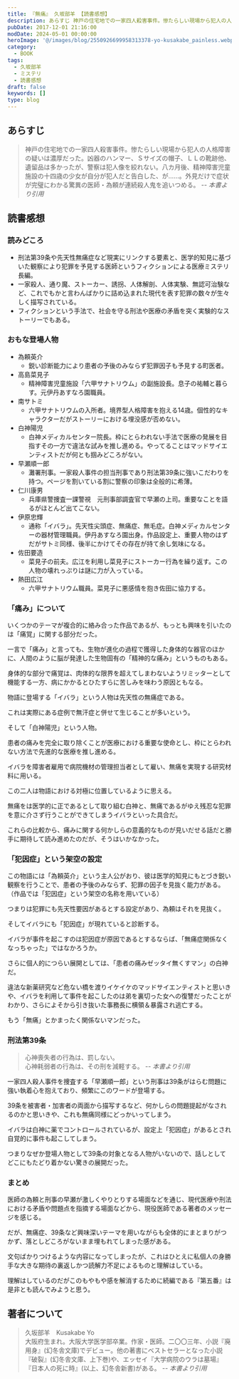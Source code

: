 ```yaml
---
title: 『無痛』 久坂部羊 【読書感想】
description: あらすじ 神戸の住宅地での一家四人殺害事件。惨たらしい現場から犯人の人格障害の疑いは濃厚だった。凶器のハンマー、Ｓサイズの帽子、ＬＬの靴跡他、遺留品は多かったが、警察は犯人像を絞れない。八カ月後、精神障害児童施設の十四歳の少女が自分が犯人だと告白した、が……。
pubDate: 2017-12-01 21:16:00
modDate: 2024-05-01 00:00:00
heroImage: '@/images/blog/2550926699958313378-yo-kusakabe_painless.webp'
category:
  - BOOK
tags:
  - 久坂部羊
  - ミステリ
  - 読書感想
draft: false
keywords: []
type: blog
---
```



## あらすじ

> 神戸の住宅地での一家四人殺害事件。惨たらしい現場から犯人の人格障害の疑いは濃厚だった。凶器のハンマー、Ｓサイズの帽子、ＬＬの靴跡他、遺留品は多かったが、警察は犯人像を絞れない。八カ月後、精神障害児童施設の十四歳の少女が自分が犯人だと告白した、が……。外見だけで症状が完璧にわかる驚異の医師・為頼が連続殺人鬼を追いつめる。 <cite>-- 本書より引用</cite>

## 読書感想

### 読みどころ

- 刑法第39条や先天性無痛症など現実にリンクする要素と、医学的知見に基づいた観察により犯罪を予見する医師というフィクションによる医療ミステリ長編。
- 一家殺人、通り魔、ストーカー、誘拐、人体解剖、人体実験、無認可治験など、これでもかと言わんばかりに詰め込まれた現代を表す犯罪の数々が生々しく描写されている。
- フィクションという手法で、社会を守る刑法や医療の矛盾を突く実験的なストーリーでもある。

### おもな登場人物

- 為頼英介
  - 鋭い診断能力により患者の予後のみならず犯罪因子も予見する町医者。
- 高島菜見子
  - 精神障害児童施設「六甲サナトリウム」の副施設長。息子の祐輔と暮らす。元伊丹あすなろ園職員。
- 南サトミ
  - 六甲サナトリウムの入所者。境界型人格障害を抱える14歳。個性的なキャラクターだがストーリーにおける埋没感が否めない。
- 白神陽児
  - 白神メディカルセンター院長。枠にとらわれない手法で医療の発展を目指すその一方で違法な試みを推し進める。やってることはマッドサイエンティストだが何とも掴みどころがない。
- 早瀬順一郎
  - 灘署刑事。一家殺人事件の担当刑事であり刑法第39条に強いこだわりを持つ。ページを割いている割に警察の印象は全般的に希薄。
- 仁川康男
  - 兵庫県警捜査一課警視　元刑事部調査官で早瀬の上司。重要なことを語るがほとんど出てこない。
- 伊原忠輝
  - 通称「イバラ」。先天性尖頭症、無痛症、無毛症。白神メディカルセンターの器材管理職員。伊丹あすなろ園出身。作品設定上、重要人物のはずだがサトミ同様、後半にかけてその存在が持て余し気味になる。
- 佐田要造
  - 菜見子の前夫。広江を利用し菜見子にストーカー行為を繰り返す。この人物の壊れっぷりは謎に力が入っている。
- 熱田広江
  - 六甲サナトリウム職員。菜見子に悪感情を抱き佐田に協力する。

### 「痛み」について

<Alert type='danger' content='以降、ネタバレを含む' />

いくつかのテーマが複合的に絡み合った作品であるが、もっとも興味を引いたのは「痛覚」に関する部分だった。

一言で「痛み」と言っても、生物が進化の過程で獲得した身体的な器官のほかに、人間のように脳が発達した生物固有の「精神的な痛み」というものもある。

身体的な部分で痛覚は、肉体的な限界を超えてしまわないようリミッターとして機能する一方、病にかかるとひたすらに苦しみを味わう原因ともなる。

物語に登場する「イバラ」という人物は先天性の無痛症である。

これは実際にある症例で無汗症と併せて生じることが多いという。

そして「白神陽児」という人物。

患者の痛みを完全に取り除くことが医療における重要な使命とし、枠にとらわれない方法で先進的な医療を推し進める。

イバラを障害者雇用で病院機材の管理担当者として雇い、無痛を実現する研究材料に用いる。

この二人は物語における対極に位置しているように思える。

無痛をは医学的に正であるとして取り組む白神と、無痛であるがゆえ残忍な犯罪を意に介さず行うことができてしまうイバラといった具合だ。

これらの比較から、痛みに関する何かしらの意義的なものが見いだせる話だと勝手に期待して読み進めたのだが、そうはいかなかった。

### 「犯因症」という架空の設定

この物語には「為頼英介」という主人公がおり、彼は医学的知見にもとづき鋭い観察を行うことで、患者の予後のみならず、犯罪の因子を見抜く能力がある。（作品では「犯因症」という架空の名称を用いている）

つまりは犯罪にも先天性要因があるとする設定があり、為頼はそれを見抜く。

そしてイバラにも「犯因症」が現れていると診断する。

イバラが事件を起こすのは犯因症が原因であるとするならば、「無痛症関係なくなっちゃった」ではなかろうか。

さらに個人的につらい展開としては、「患者の痛みゼッタイ無くすマン」の白神だ。

違法な新薬研究など危ない橋を渡りイケイケのマッドサイエンティストと思いきや、イバラを利用して事件を起こしたのは弟を裏切った女への復讐だったことがわかり、さらによそから引き抜いた事務長に横領＆暴露され逃亡する。

もう「無痛」とかまったく関係ないマンだった。

### 刑法第39条

> 心神喪失者の行為は、罰しない。<br />
> 心神耗弱者の行為は、その刑を減軽する。 <cite>-- 本書より引用</cite>

一家四人殺人事件を捜査する「早瀬順一郎」という刑事は39条がはらむ問題に強い執着心を抱えており、頻繁にこのワードが登場する。

39条を被害者・加害者の両面から描写するなど、何かしらの問題提起がなされるのかと思いきや、これも無痛同様にどっかいってしまう。

イバラは白神に薬でコントロールされているが、設定上「犯因症」があるとされ自覚的に事件も起こしてしまう。

つまりなぜか登場人物として39条の対象となる人物がいないので、話しとしてどこにもたどり着かない驚きの展開だった。

### まとめ

医師の為頼と刑事の早瀬が激しくやりとりする場面などを通じ、現代医療や刑法における矛盾や問題点を指摘する場面などから、現役医師である著者のメッセージを感じる。

だが、無痛症、39条など興味深いテーマを用いながらも全体的にまとまりがつかず、落としどころがないまま埋もれてしまった感がある。

文句ばかりつけるような内容になってしまったが、これはひとえに私個人の身勝手な大きな期待の裏返しかつ読解力不足によるものと理解はしている。

理解はしているのだがこのもやもや感を解消するために続編である『第五番』は是非とも読んでみようと思う。

<div class='not-prose'>
  <div data-vc_mylinkbox_id='886760457'></div>
</div>
<div class='not-prose'>
  <div data-vc_mylinkbox_id='886760461'></div>
</div>

## 著者について

> 久坂部羊　Kusakabe Yo<br />
> 大阪府生まれ。大阪大学医学部卒業。作家・医師。二〇〇三年、小説『廃用身』(幻冬舎文庫)でデビュー。他の著書にベストセラーとなった小説『破裂』(幻冬舎文庫、上下巻)や、エッセイ『大学病院のウラは墓場』『日本人の死に時』(以上、幻冬舎新書)がある。 <cite>-- 本書より引用</cite>

